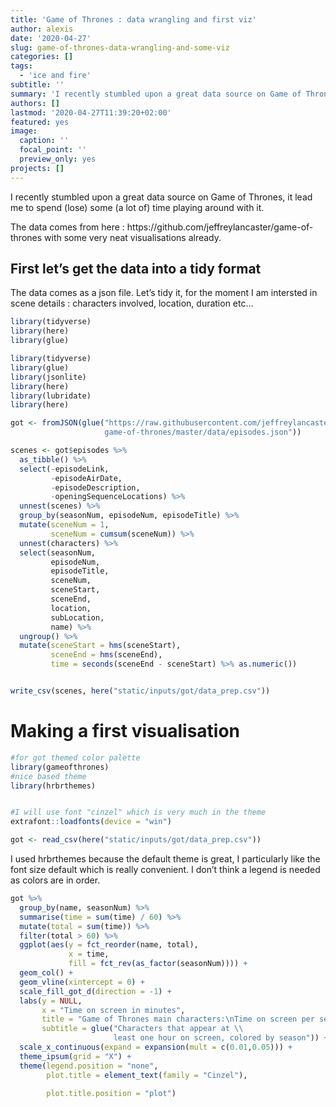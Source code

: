 ```yaml
---
title: 'Game of Thrones : data wrangling and first viz'
author: alexis
date: '2020-04-27'
slug: game-of-thrones-data-wrangling-and-some-viz
categories: []
tags:
  - 'ice and fire'
subtitle: ''
summary: 'I recently stumbled upon a great data source on Game of Thrones, it lead me to spend (lose) some (a lot of) time playing around with it.'
authors: []
lastmod: '2020-04-27T11:39:20+02:00'
featured: yes
image:
  caption: ''
  focal_point: ''
  preview_only: yes
projects: []
---
```


I recently stumbled upon a great data source on Game of Thrones, it lead me to spend (lose) some (a lot of) time playing around with it.

The data comes from here : https://github.com/jeffreylancaster/game-of-thrones with some very neat visualisations already.

## First let's get the data into a tidy format
The data comes as a json file. Let's tidy it, for the moment I am intersted in scene details : characters involved, location, duration etc...

```r
library(tidyverse)
library(here)
library(glue)

```


```r
library(tidyverse)
library(glue)
library(jsonlite)
library(here)
library(lubridate)
library(here)

got <- fromJSON(glue("https://raw.githubusercontent.com/jeffreylancaster/\\
                     game-of-thrones/master/data/episodes.json"))

scenes <- got$episodes %>%
  as_tibble() %>% 
  select(-episodeLink,
         -episodeAirDate,
         -episodeDescription,
         -openingSequenceLocations) %>% 
  unnest(scenes) %>% 
  group_by(seasonNum, episodeNum, episodeTitle) %>% 
  mutate(sceneNum = 1,
         sceneNum = cumsum(sceneNum)) %>% 
  unnest(characters) %>% 
  select(seasonNum,
         episodeNum,
         episodeTitle,
         sceneNum,
         sceneStart,
         sceneEnd,
         location,
         subLocation,
         name) %>% 
  ungroup() %>% 
  mutate(sceneStart = hms(sceneStart),
         sceneEnd = hms(sceneEnd),
         time = seconds(sceneEnd - sceneStart) %>% as.numeric())


write_csv(scenes, here("static/inputs/got/data_prep.csv"))

```


# Making a first visualisation

```r
#for got themed color palette
library(gameofthrones)
#nice based theme
library(hrbrthemes)


#I will use font "cinzel" which is very much in the theme
extrafont::loadfonts(device = "win")

got <- read_csv(here("static/inputs/got/data_prep.csv"))
```

I used hrbrthemes because the default theme is great, I particularly like the font size default which is really convenient. 
I don't think a legend is needed as colors are in order.

```r

got %>% 
  group_by(name, seasonNum) %>%
  summarise(time = sum(time) / 60) %>% 
  mutate(total = sum(time)) %>% 
  filter(total > 60) %>% 
  ggplot(aes(y = fct_reorder(name, total), 
             x = time, 
             fill = fct_rev(as_factor(seasonNum)))) +
  geom_col() +
  geom_vline(xintercept = 0) +
  scale_fill_got_d(direction = -1) +
  labs(y = NULL,
       x = "Time on screen in minutes",
       title = "Game of Thrones main characters:\nTime on screen per season",
       subtitle = glue("Characters that appear at \\
                       least one hour on screen, colored by season")) +
  scale_x_continuous(expand = expansion(mult = c(0.01,0.05))) +
  theme_ipsum(grid = "X") +
  theme(legend.position = "none",
        plot.title = element_text(family = "Cinzel"),
        
        plot.title.position = "plot")

```

